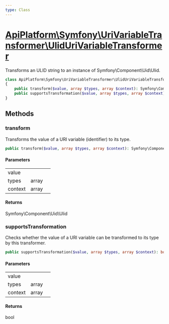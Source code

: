 ```yaml
---
type: Class
---
```


# [ApiPlatform\Symfony\UriVariableTransformer\UlidUriVariableTransformer](/docs/v3.2/reference/Symfony/UriVariableTransformer/UlidUriVariableTransformer)

Transforms an ULID string to an instance of Symfony\Component\Uid\Ulid.

```php
class ApiPlatform\Symfony\UriVariableTransformer\UlidUriVariableTransformer implements `<a href="/docs/v3.2/reference/Api/UriVariableTransformerInterface">ApiPlatform\Api\UriVariableTransformerInterface</a>`
{
    public transform($value, array $types, array $context): Symfony\Component\Uid\Ulid
    public supportsTransformation($value, array $types, array $context): bool
}
```
## Methods

### transform

Transforms the value of a URI variable (identifier) to its type.

```php
public transform($value, array $types, array $context): Symfony\Component\Uid\Ulid
```

#### Parameters

<table><tbody>
<tr><td>value</td><td></td><td></td></tr><tr><td>types</td><td>array</td><td></td></tr><tr><td>context</td><td>array</td><td></td></tr>
</tbody>
</table>

#### Returns

Symfony\Component\Uid\Ulid

### supportsTransformation

Checks whether the value of a URI variable can be transformed to its type by this transformer.

```php
public supportsTransformation($value, array $types, array $context): bool
```

#### Parameters

<table><tbody>
<tr><td>value</td><td></td><td></td></tr><tr><td>types</td><td>array</td><td></td></tr><tr><td>context</td><td>array</td><td></td></tr>
</tbody>
</table>

#### Returns

bool
